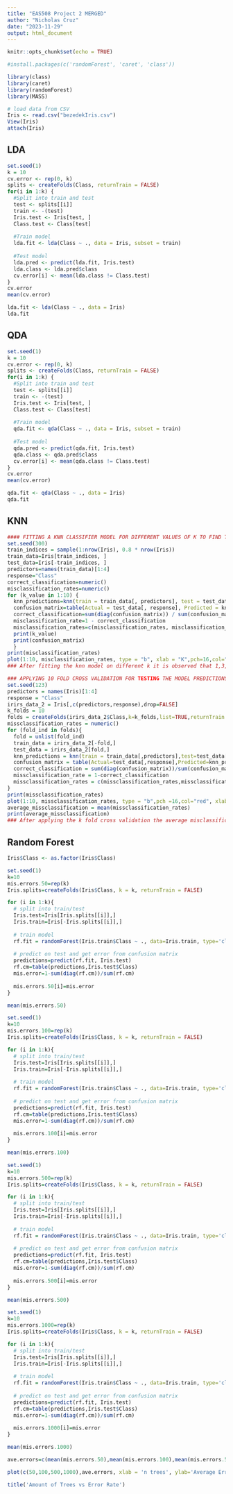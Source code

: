 ```yaml
---
title: "EAS508 Project 2 MERGED"
author: "Nicholas Cruz"
date: "2023-11-29"
output: html_document
---
```


```r
knitr::opts_chunk$set(echo = TRUE)
```

```r
#install.packages(c('randomForest', 'caret', 'class'))

library(class)
library(caret)
library(randomForest)
library(MASS)

# load data from CSV
Iris <- read.csv("bezedekIris.csv")
View(Iris)
attach(Iris)
```

## LDA

```r
set.seed(1)
k = 10
cv.error <- rep(0, k)
splits <- createFolds(Class, returnTrain = FALSE)
for(i in 1:k) {
  #Split into train and test
  test <- splits[[i]]
  train <- -(test)
  Iris.test <- Iris[test, ]
  Class.test <- Class[test]
  
  #Train model
  lda.fit <- lda(Class ~ ., data = Iris, subset = train)
  
  #Test model
  lda.pred <- predict(lda.fit, Iris.test)
  lda.class <- lda.pred$class
  cv.error[i] <- mean(lda.class != Class.test)
}
cv.error
mean(cv.error)

lda.fit <- lda(Class ~ ., data = Iris)
lda.fit
```

## QDA

```r
set.seed(1)
k = 10
cv.error <- rep(0, k)
splits <- createFolds(Class, returnTrain = FALSE)
for(i in 1:k) {
  #Split into train and test
  test <- splits[[i]]
  train <- -(test)
  Iris.test <- Iris[test, ]
  Class.test <- Class[test]
  
  #Train model
  qda.fit <- qda(Class ~ ., data = Iris, subset = train)
  
  #Test model
  qda.pred <- predict(qda.fit, Iris.test)
  qda.class <- qda.pred$class
  cv.error[i] <- mean(qda.class != Class.test)
}
cv.error
mean(cv.error)

qda.fit <- qda(Class ~ ., data = Iris)
qda.fit
```

## KNN

```r
#### FITTING A KNN CLASSIFIER MODEL FOR DIFFERENT VALUES OF K TO FIND THE BEST K WITH LEAST MISCLASSIFICATION RATE
set.seed(300)
train_indices = sample(1:nrow(Iris), 0.8 * nrow(Iris))
train_data=Iris[train_indices, ]
test_data=Iris[-train_indices, ]
predictors=names(train_data)[1:4]
response="Class"
correct_classification=numeric()
misclassification_rates=numeric()
for (k_value in 1:10) {
  knn_predictions=knn(train = train_data[, predictors], test = test_data[, predictors], cl = train_data[, response], k = k_value)
  confusion_matrix=table(Actual = test_data[, response], Predicted = knn_predictions)
  correct_classification=sum(diag(confusion_matrix)) / sum(confusion_matrix)
  misclassification_rate=1 - correct_classification
  misclassification_rates=c(misclassification_rates, misclassification_rate)
  print(k_value)
  print(confusion_matrix)
  }
print(misclassification_rates)
plot(1:10, misclassification_rates, type = "b", xlab = "K",pch=16,col="red", ylab = "Misclassification Rate", main = "Misclassification rate for k values")
### After fitting the knn model on different k it is observed that 1,3,4,8,9,10 gives the minimum misclassification rate. So the knn model with k =3 can be choosen for further validation
```

```r
### APPLYING 10 FOLD CROSS VALIDATION FOR TESTING THE MODEL PREDICTIONS
set.seed(123)
predictors = names(Iris)[1:4]
response = "Class"
irirs_data_2 = Iris[,c(predictors,response),drop=FALSE]
k_folds = 10
folds = createFolds(irirs_data_2$Class,k=k_folds,list=TRUE,returnTrain = FALSE)
missclassification_rates = numeric()
for (fold_ind in folds){
  fold = unlist(fold_ind)
  train_data = irirs_data_2[-fold,]
  test_data = irirs_data_2[fold,]
  knn_predictions = knn(train = train_data[,predictors],test=test_data[,predictors],cl=train_data[,response],k=3)
  confusion_matrix = table(Actual=test_data[,response],Predicted=knn_predictions)
  correct_classification = sum(diag(confusion_matrix))/sum(confusion_matrix)
  missclassification_rate = 1-correct_classification
  missclassification_rates = c(missclassification_rates,missclassification_rate)
}
print(missclassification_rates)
plot(1:10, missclassification_rates, type = "b",pch =16,col="red", xlab = "K", ylab = "Misclassification Rate", main = "Misclassification rate for k folds")
average_missclassification = mean(missclassification_rates)
print(average_missclassification)
### After applying the k fold cross validation the average misclassification rate shows up to be 0.04
```

## Random Forest

```r
Iris$Class <- as.factor(Iris$Class)
```

```r
set.seed(1)
k=10
mis.errors.50=rep(k)
Iris.splits=createFolds(Iris$Class, k = k, returnTrain = FALSE)

for (i in 1:k){
  # split into train/test
  Iris.test=Iris[Iris.splits[[i]],]
  Iris.train=Iris[-Iris.splits[[i]],]
  
  # train model
  rf.fit = randomForest(Iris.train$Class ~ ., data=Iris.train, type='classification',importance=TRUE, proximity=TRUE, ntree=50) 
  
  # predict on test and get error from confusion matrix
  predictions=predict(rf.fit, Iris.test)
  rf.cm=table(predictions,Iris.test$Class)
  mis.error=1-sum(diag(rf.cm))/sum(rf.cm)
  
  mis.errors.50[i]=mis.error
}

mean(mis.errors.50)
```

```r
set.seed(1)
k=10
mis.errors.100=rep(k)
Iris.splits=createFolds(Iris$Class, k = k, returnTrain = FALSE)

for (i in 1:k){
  # split into train/test
  Iris.test=Iris[Iris.splits[[i]],]
  Iris.train=Iris[-Iris.splits[[i]],]
  
  # train model
  rf.fit = randomForest(Iris.train$Class ~ ., data=Iris.train, type='classification',importance=TRUE, proximity=TRUE, ntree=100) 
  
  # predict on test and get error from confusion matrix
  predictions=predict(rf.fit, Iris.test)
  rf.cm=table(predictions,Iris.test$Class)
  mis.error=1-sum(diag(rf.cm))/sum(rf.cm)
  
  mis.errors.100[i]=mis.error
}

mean(mis.errors.100)
```

```r
set.seed(1)
k=10
mis.errors.500=rep(k)
Iris.splits=createFolds(Iris$Class, k = k, returnTrain = FALSE)

for (i in 1:k){
  # split into train/test
  Iris.test=Iris[Iris.splits[[i]],]
  Iris.train=Iris[-Iris.splits[[i]],]
  
  # train model
  rf.fit = randomForest(Iris.train$Class ~ ., data=Iris.train, type='classification',importance=TRUE, proximity=TRUE, ntree=500) 
  
  # predict on test and get error from confusion matrix
  predictions=predict(rf.fit, Iris.test)
  rf.cm=table(predictions,Iris.test$Class)
  mis.error=1-sum(diag(rf.cm))/sum(rf.cm)
  
  mis.errors.500[i]=mis.error
}

mean(mis.errors.500)
```

```r
set.seed(1)
k=10
mis.errors.1000=rep(k)
Iris.splits=createFolds(Iris$Class, k = k, returnTrain = FALSE)

for (i in 1:k){
  # split into train/test
  Iris.test=Iris[Iris.splits[[i]],]
  Iris.train=Iris[-Iris.splits[[i]],]
  
  # train model
  rf.fit = randomForest(Iris.train$Class ~ ., data=Iris.train, type='classification',importance=TRUE, proximity=TRUE, ntree=1000) 
  
  # predict on test and get error from confusion matrix
  predictions=predict(rf.fit, Iris.test)
  rf.cm=table(predictions,Iris.test$Class)
  mis.error=1-sum(diag(rf.cm))/sum(rf.cm)
  
  mis.errors.1000[i]=mis.error
}

mean(mis.errors.1000)
```

```r
ave.errors=c(mean(mis.errors.50),mean(mis.errors.100),mean(mis.errors.500),mean(mis.errors.1000))

plot(c(50,100,500,1000),ave.errors, xlab = 'n trees', ylab='Average Error Rate', type='b')

title('Amount of Trees vs Error Rate')
```
